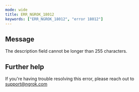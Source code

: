 ```yaml
---
mode: wide
title: ERR_NGROK_18012
keywords: ["ERR_NGROK_18012", "error 18012"]
---
```


## Message

The description field cannot be longer than 255 characters.

## Further help

If you're having trouble resolving this error, please reach out to [support@ngrok.com](mailto:support@ngrok.com?subject=Help%20with%20ERR_NGROK_18012)
